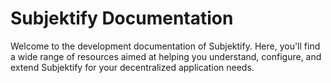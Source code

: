 # Subjektify Documentation

Welcome to the development documentation of Subjektify. Here, you'll find a wide range of resources aimed at helping you understand, configure, and extend Subjektify for your decentralized application needs.
